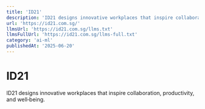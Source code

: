 ```yaml
---
title: 'ID21'
description: 'ID21 designs innovative workplaces that inspire collaboration, productivity, and well‑being.'
url: 'https://id21.com.sg/'
llmsUrl: 'https://id21.com.sg/llms.txt'
llmsFullUrl: 'https://id21.com.sg/llms-full.txt'
category: 'ai-ml'
publishedAt: '2025-06-20'
---
```


# ID21

ID21 designs innovative workplaces that inspire collaboration, productivity, and well‑being.
